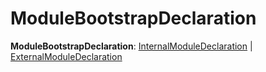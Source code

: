 
# ModuleBootstrapDeclaration

 **ModuleBootstrapDeclaration**: [InternalModuleDeclaration](types.ModulesSdkTypes.InternalModuleDeclaration.mdx) \| [ExternalModuleDeclaration](types.ModulesSdkTypes.ExternalModuleDeclaration.mdx)
